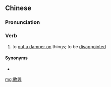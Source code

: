 ==Chinese==
{{zh-forms|s=败兴}}

===Pronunciation===
{{zh-pron
|m=bàixìng
|mn=pāi-hèng
|cat=v
}}

===Verb===
{{zh-verb}}

# to [[put a damper on]] things; to be [[disappointed]]

====Synonyms====
* {{zh-l|掃興}}

[[mg:敗興]]
